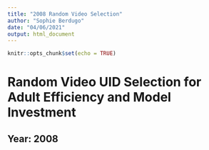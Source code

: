 ```yaml
---
title: "2008 Random Video Selection"
author: "Sophie Berdugo"
date: "04/06/2021"
output: html_document
---
```


```r
knitr::opts_chunk$set(echo = TRUE)
```

# Random Video UID Selection for Adult Efficiency and Model Investment

## Year: 2008